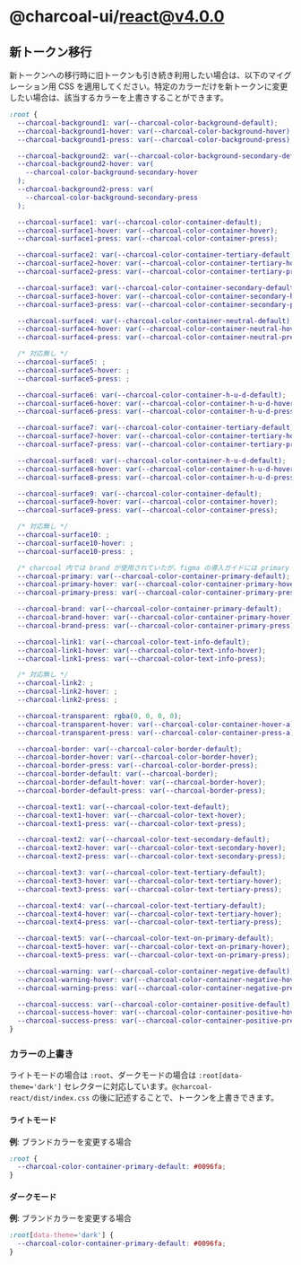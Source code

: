 
<Meta title="react/v4.0.0" />

# @charcoal-ui/react@v4.0.0

## 新トークン移行

新トークンへの移行時に旧トークンも引き続き利用したい場合は、以下のマイグレーション用 CSS を適用してください。特定のカラーだけを新トークンに変更したい場合は、該当するカラーを上書きすることができます。

```css
:root {
  --charcoal-background1: var(--charcoal-color-background-default);
  --charcoal-background1-hover: var(--charcoal-color-background-hover);
  --charcoal-background1-press: var(--charcoal-color-background-press);

  --charcoal-background2: var(--charcoal-color-background-secondary-default);
  --charcoal-background2-hover: var(
    --charcoal-color-background-secondary-hover
  );
  --charcoal-background2-press: var(
    --charcoal-color-background-secondary-press
  );

  --charcoal-surface1: var(--charcoal-color-container-default);
  --charcoal-surface1-hover: var(--charcoal-color-container-hover);
  --charcoal-surface1-press: var(--charcoal-color-container-press);

  --charcoal-surface2: var(--charcoal-color-container-tertiary-default);
  --charcoal-surface2-hover: var(--charcoal-color-container-tertiary-hover);
  --charcoal-surface2-press: var(--charcoal-color-container-tertiary-press);

  --charcoal-surface3: var(--charcoal-color-container-secondary-default);
  --charcoal-surface3-hover: var(--charcoal-color-container-secondary-hover);
  --charcoal-surface3-press: var(--charcoal-color-container-secondary-press);

  --charcoal-surface4: var(--charcoal-color-container-neutral-default);
  --charcoal-surface4-hover: var(--charcoal-color-container-neutral-hover);
  --charcoal-surface4-press: var(--charcoal-color-container-neutral-press);

  /* 対応無し */
  --charcoal-surface5: ;
  --charcoal-surface5-hover: ;
  --charcoal-surface5-press: ;

  --charcoal-surface6: var(--charcoal-color-container-h-u-d-default);
  --charcoal-surface6-hover: var(--charcoal-color-container-h-u-d-hover);
  --charcoal-surface6-press: var(--charcoal-color-container-h-u-d-press);

  --charcoal-surface7: var(--charcoal-color-container-tertiary-default);
  --charcoal-surface7-hover: var(--charcoal-color-container-tertiary-hover);
  --charcoal-surface7-press: var(--charcoal-color-container-tertiary-press);

  --charcoal-surface8: var(--charcoal-color-container-h-u-d-default);
  --charcoal-surface8-hover: var(--charcoal-color-container-h-u-d-hover);
  --charcoal-surface8-press: var(--charcoal-color-container-h-u-d-press);

  --charcoal-surface9: var(--charcoal-color-container-default);
  --charcoal-surface9-hover: var(--charcoal-color-container-hover);
  --charcoal-surface9-press: var(--charcoal-color-container-press);

  /* 対応無し */
  --charcoal-surface10: ;
  --charcoal-surface10-hover: ;
  --charcoal-surface10-press: ;

  /* charcoal 内では brand が使用されていたが、figma の導入ガイドには primary が記載されていたので両方記述 */
  --charcoal-primary: var(--charcoal-color-container-primary-default);
  --charcoal-primary-hover: var(--charcoal-color-container-primary-hover);
  --charcoal-primary-press: var(--charcoal-color-container-primary-press);

  --charcoal-brand: var(--charcoal-color-container-primary-default);
  --charcoal-brand-hover: var(--charcoal-color-container-primary-hover);
  --charcoal-brand-press: var(--charcoal-color-container-primary-press);

  --charcoal-link1: var(--charcoal-color-text-info-default);
  --charcoal-link1-hover: var(--charcoal-color-text-info-hover);
  --charcoal-link1-press: var(--charcoal-color-text-info-press);

  /* 対応無し */
  --charcoal-link2: ;
  --charcoal-link2-hover: ;
  --charcoal-link2-press: ;

  --charcoal-transparent: rgba(0, 0, 0, 0);
  --charcoal-transparent-hover: var(--charcoal-color-container-hover-a);
  --charcoal-transparent-press: var(--charcoal-color-container-press-a);

  --charcoal-border: var(--charcoal-color-border-default);
  --charcoal-border-hover: var(--charcoal-color-border-hover);
  --charcoal-border-press: var(--charcoal-color-border-press);
  --charcoal-border-default: var(--charcoal-border);
  --charcoal-border-default-hover: var(--charcoal-border-hover);
  --charcoal-border-default-press: var(--charcoal-border-press);

  --charcoal-text1: var(--charcoal-color-text-default);
  --charcoal-text1-hover: var(--charcoal-color-text-hover);
  --charcoal-text1-press: var(--charcoal-color-text-press);

  --charcoal-text2: var(--charcoal-color-text-secondary-default);
  --charcoal-text2-hover: var(--charcoal-color-text-secondary-hover);
  --charcoal-text2-press: var(--charcoal-color-text-secondary-press);

  --charcoal-text3: var(--charcoal-color-text-tertiary-default);
  --charcoal-text3-hover: var(--charcoal-color-text-tertiary-hover);
  --charcoal-text3-press: var(--charcoal-color-text-tertiary-press);

  --charcoal-text4: var(--charcoal-color-text-tertiary-default);
  --charcoal-text4-hover: var(--charcoal-color-text-tertiary-hover);
  --charcoal-text4-press: var(--charcoal-color-text-tertiary-press);

  --charcoal-text5: var(--charcoal-color-text-on-primary-default);
  --charcoal-text5-hover: var(--charcoal-color-text-on-primary-hover);
  --charcoal-text5-press: var(--charcoal-color-text-on-primary-press);

  --charcoal-warning: var(--charcoal-color-container-negative-default);
  --charcoal-warning-hover: var(--charcoal-color-container-negative-hover);
  --charcoal-warning-press: var(--charcoal-color-container-negative-press);

  --charcoal-success: var(--charcoal-color-container-positive-default);
  --charcoal-success-hover: var(--charcoal-color-container-positive-hover);
  --charcoal-success-press: var(--charcoal-color-container-positive-press);
}
```

### カラーの上書き

ライトモードの場合は `:root`、ダークモードの場合は `:root[data-theme='dark']` セレクターに対応しています。`@charcoal-react/dist/index.css` の後に記述することで、トークンを上書きできます。

#### ライトモード

**例**: ブランドカラーを変更する場合

```css
:root {
  --charcoal-color-container-primary-default: #0096fa;
}
```

#### ダークモード

**例**: ブランドカラーを変更する場合

```css
:root[data-theme='dark'] {
  --charcoal-color-container-primary-default: #0096fa;
}
```
